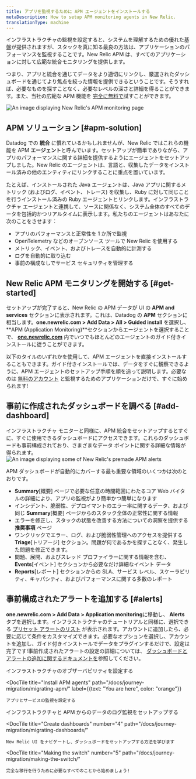 ```yaml
---
title: アプリを監視するために APM エージェントをインストールする
metaDescription: How to setup APM monitoring agents in New Relic.
translationType: machine
---
```






インフラストラクチャの監視を設定すると、システムを理解するための優れた基盤が提供されますが、スタックを真に知る最良の方法は、アプリケーションのパフォーマンスを監視することです。New Relic APM は、すべてのアプリケーションに対して広範な統合モニタリングを提供します。

つまり、アプリと統合を通じてデータをより適切にリンクし、厳選されたダッシュボードを通じてより焦点を絞った情報を提供できるということです。そうすれば、必要なものを探すことなく、必要なレベルの深さと詳細を得ることができます。また、当社の広範な APM 機能を [完全に無料で](https://newrelic.com/signup)試すことができます。

<img
  title="APM overview"
  alt="An image displaying New Relic's APM monitoring page"
  src={journeyAPMDash}
/>

## APM ソリューション [#apm-solution]

Datadog での **統合** に慣れているかもしれませんが、New Relic ではこれらの機能を APM **エージェント**と呼んでいます。セットアップが簡単でありながら、アプリのパフォーマンスに関する詳細を提供するようにエージェントをセットアップしました。New Relic のエージェントは、言語と、収集したデータをインストール済みの他のエンティティにリンクすることに重点を置いています。

たとえば、インストールされた Java エージェントは、Java アプリに関するメトリック (およびログ、イベント、トレース) を収集し、Ruby に対して同じことを行うインストール済みの Ruby エージェントとリンクします。インフラストラクチャ エージェントと連携して、ソースに関係なく、システム全体のすべてのデータを包括的かつリアルタイムに表示します。私たちのエージェントはあなたに次のことをさせます：

* アプリのパフォーマンスと正常性を 1 か所で監視
* OpenTelemetry などのオープンソース ツールで New Relic を使用する
* メトリック、イベント、およびトレースを自動的に計測する
* ログを自動的に取り込む
* 事前の構成なしでサービス セキュリティを管理する

## New Relic APM モニタリングを開始する [#get-started]

セットアップが完了すると、New Relic の APM データが UI の **APM and services** セクションに表示されます。これは、Datadog の **APM** セクションに相当します。**one.newrelic.com > Add Data > All > Guided install** を選択し、 **APM (Application Monitoring)**セクションからエージェントを選択することで、 [**one.newrelic.com**](https://one.newrelic.com) 内でいつでもほとんどのエージェントのガイド付きインストールに従うことができます。

以下のタイルのいずれかを使用して、APM エージェントを直接インストールすることもできます。ガイド付きインストールでは、データをすぐに観察できるように、APM エージェントのセットアップ手順を順を追って説明します。必要なのは [無料のアカウント](https://newrelic.com/signup) と監視するためのアプリケーションだけで、すぐに始められます!

<TechTileGrid>
  <TechTile
    name="Java agent"
    icon="logo-java"
    to="https://one.newrelic.com/nr1-core?state=f378c92c-1d6a-dc90-c26c-0c2ad930959a"
  />

  <TechTile
    name=".NET agent"
    icon="logo-dotnet"
    to="https://one.newrelic.com/nr1-core?state=fcaeee53-614a-4c29-92ee-694e0b128368"
  />

  <TechTile
    name="C agent"
    icon="logo-c"
    to="https://one.newrelic.com/nr1-core?state=4bb150a3-4e8a-0c89-56ba-32e99f6dadce"
  />

  <TechTile
    name="Node.js agent"
    icon="logo-nodejs"
    to="https://one.newrelic.com/nr1-core?state=c872674f-2350-7ec3-125f-a4335255e180"
  />

  <TechTile
    name="Go agent"
    icon="logo-go"
    to="https://one.newrelic.com/nr1-core?state=f310f9fd-96b5-7d5e-045e-b151331293ca"
  />

  <TechTile
    name="PHP agent"
    icon="logo-php"
    to="https://one.newrelic.com/nr1-core?state=77aab820-3aaf-066b-c3fc-2f3437b403a8"
  />

  <TechTile
    name="Python agent"
    icon="logo-python"
    to="https://one.newrelic.com/nr1-core?  state=1ed82004-2854-1a4a-2a91-69302832ccc0"
  />

  <TechTile
    name="Ruby agent"
    icon="logo-ruby"
    to="https://one.newrelic.com/nr1-core?  state=d69143ab-605c-579b-25bf-cc6e5fee5b80"
  />
</TechTileGrid>

## 事前に作成されたダッシュボードを調べる [#add-dashboard]

インフラストラクチャ モニターと同様に、APM 統合をセットアップするとすぐに、すぐに使用できるダッシュボードにアクセスできます。これらのダッシュボードも事前構成されており、さまざまなデータ ポイントに関する詳細な情報が得られます。<img title="Premade alerts" alt="An image displaying some of New Relic's premade APM alerts" src={journeyAPMDash2}/>

APM ダッシュボードが自動的にカバーする最も重要な領域のいくつかは次のとおりです。

* **Summary**\[概要] ページで必要な任意の時間範囲にわたるコア Web バイタルの詳細により、アプリの監視がより簡単かつ簡単になります
* インシデント、脆弱性、デプロイマントのエラー率に関するデータ、および同じ **Summary**\[概要] ページからのスタック全体の正常性に関する情報
* エラーを修正し、スタックの状態を改善する方法についての洞察を提供する **推奨事項** ページ
* ワンクリックでエラー、ログ、および脆弱性管理へのアクセスを提供する **Triage**\[トリアージ] セクション。問題が何であるかを探すことなく、発生した問題を修正できます。
* 問題、展開、およびスレッド プロファイラーに関する情報を含む、 **Events**\[イベント] セクションから必要なだけ詳細なイベント データ
* **Reports**\[レポート] セクションからの SLA、サービス レベル、スケーラビリティ、キャパシティ、およびパフォーマンスに関する多数のレポート

## 事前構成されたアラートを追加する [#alerts]

**one.newrelic.com > Add Data > Application monitoring**に移動し、 **Alerts** タブを選択します。インフラストラクチャのチュートリアルと同様に、選択できる [プリセット アラートのリスト](https://one.newrelic.com/marketplace?state=fe696742-816d-5cc7-94d8-b7b453ef3161) が表示されます。アカウントに追加したら、必要に応じて条件をカスタマイズできます。必要なオプションを選択し、アカウントを追加し、ガイド付きインストールでデータをプラグインするだけで、設定は完了です!事前作成されたアラートの設定の詳細については、 [ダッシュボードとアラートの追加に関するドキュメントを](/docs/journey-migration/migrating-dashboards/)参照してください。

<DocTiles numbered>
  <DocTile
    title="Install infrastructure agents"
    path="/docs/journey-migration/migrating-infra/"
  >
    インフラストラクチャのオブザーバビリティを設定する
  </DocTile>

  <DocTile
    title="Install APM agents"
    path="/docs/journey-migration/migrating-apm/"
    label={{text: "You are here", color: "orange"}}
  >
    アプリとサービスの監視を設定する
  </DocTile>
</DocTiles>

<DocTiles>
  <DocTile
    title="Monitor your logs"
    number="3"
    path="/docs/journey-migration/migrating-logs/"
  >
    インフラストラクチャと APM からのデータのログ監視をセットアップする
  </DocTile>

  <DocTile
    title="Create dashboards"
    number="4"
    path="/docs/journey-migration/migrating-dashboards/"
  >
    New Relic UI をナビゲートし、ダッシュボードをセットアップする方法を学びます
  </DocTile>

  <DocTile
    title="Making the switch"
    number="5"
    path="/docs/journey-migration/making-the-switch/"
  >
    完全な移行を行うために必要なすべてのことから始めましょう!
  </DocTile>
</DocTiles>